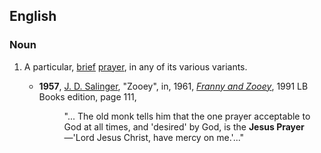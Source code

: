 ==English==
{{wikipedia}}
===Noun===
{{en-noun|-}}
#{{context|Christianity|lang=en}} A particular, [[brief]] [[prayer]], in any of its various variants.
#*'''1957''', [[w:J. D. Salinger|J. D. Salinger]], "Zooey", in, 1961, ''[[w:Franny and Zooey|Franny and Zooey]]'', 1991 LB Books edition, page 111,
#*:"... The old monk tells him that the one prayer acceptable to God at all times, and 'desired' by God, is the '''Jesus Prayer'''—'Lord Jesus Christ, have mercy on me.'..."